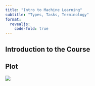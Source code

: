 ```yaml
---
title: "Intro to Machine Learning"
subtitle: "Types, Tasks, Terminology"
format: 
  revealjs:
    code-fold: true
---
```


## Introduction to the Course

## Plot

![](Images/movie.gif)

## {background-color="black" background-image="Images/movie.gif" background-size="700px" }